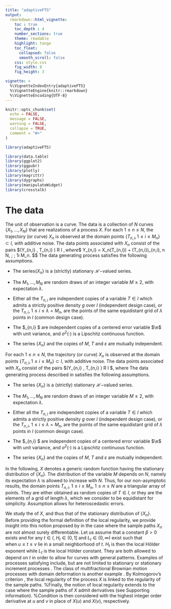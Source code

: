 ```yaml
---
title: "adaptiveFTS"
output: 
  rmarkdown::html_vignette:
    toc : true
    toc_depth : 4
    number_sections: true
    theme: readable
    highlight: tango
    toc_float:
      collapsed: false
      smooth_scroll: false
    css: style.css
    fig_width: 8
    fig_height: 3

vignette: >
  %\VignetteIndexEntry{adaptiveFTS}
  %\VignetteEngine{knitr::rmarkdown}
  %\VignetteEncoding{UTF-8}
---
```


```r
knitr::opts_chunk$set(
  echo = FALSE,
  message = FALSE,
  warning = FALSE,
  collapse = TRUE,
  comment = "#>"
)
```

```r
library(adaptiveFTS)
```

```r
library(data.table)
library(ggplot2)
library(ggpubr)
library(plotly)
library(magrittr)
library(dygraphs)
library(manipulateWidget)
library(crosstalk)
```

# The data

The unit of observation is a curve. The data is a collection of $N$ curves $\{X_1, \ldots, X_N\}$ that are realizations of a process $X$. For each $1\leq n \leq N$, the trajectory (or curve) $X_n$  is observed at the domain points $\{T_{n,i}, 1\leq i \leq  M_n\}\subset I$, with additive noise. The data points associated with $X_n$ consist of  the pairs  $(Y_{n,i} , T_{n,i} ) \in\mathbb R \times I $, where 
$$
Y_{n,i} = X_n(T_{n,i}) +  \sigma(T_{n,i})\varepsilon_{n,i}, \qquad 1\leq n \leq N,  \; \; 1\leq i \leq M_n.
$$
The data generating process satisfies the following assumptions.

- The series$\{X_n\}$ is a (strictly) stationary $\mathcal H-$valued series.
	
- The $M_1, \dotsc, M_N$ are random draws of an integer  variable $M\geq 2$, with expectation $\lambda$.  
	
- Either all the $T_{n,i}$  are independent copies of a  variable $T\in I$ which admits a strictly positive density $g$ over $I$ (independent design case), or the $T_{n,i}$, $1\leq i \leq \lambda=M_n$, are the points of the same equidistant grid of $\lambda$ points in $I$ (common design case).
	
- The $\varepsilon_{n,i} $  are independent copies of a centered error variable $\e$ with   unit variance, and  $\sigma^2(\cdot)$ is a Lipschitz continuous function. 
	
- The series $\{X_n\}$ and the copies of  $M$, $T$ and $\varepsilon$ are mutually independent.





For each $1\leq n \leq N$, the trajectory (or curve) $X_n$  is observed at the domain points $\{T_{n,i}, 1\leq i \leq  M_n\}\subset I$, with additive noise. The data points associated with $X_n$ consist of  the pairs  $(Y_{n,i} , T_{n,i} ) \in\mathbb R \times I $, where 
\begin{equation}\label{eq:data-model}
	Y_{n,i} = X_n(T_{n,i}) +  \sigma(T_{n,i})\varepsilon_{n,i},   
	\qquad 1\leq n \leq N,  \; \; 1\leq i \leq M_n.
\end{equation}
The data generating process described in \eqref{eq:data-model} satisfies the following assumptions.

- The series  $\{X_n\}$ is a (strictly) stationary $\mathcal H-$valued series.
	
- The $M_1, \dotsc,M_N$ are random  draws of an integer  variable $M\geq 2$, with expectation $\lambda$.  
	
- Either all the $T_{n,i}$  are independent copies of a  variable $T\in I$ which admits a strictly positive density $g$ over $I$ (independent design case), or the $T_{n,i}$, $1\leq i \leq \lambda=M_n$, are the points of the same equidistant grid of $\lambda$ points in $I$ (common design case).
	
- The $\varepsilon_{n,i} $  are independent copies of a centered error variable $\e$ with   unit variance, and  $\sigma^2(\cdot)$ is a Lipschitz continuous function. 
	
- The series $\{X_n\}$ and the copies of  $M$, $T$ and $\varepsilon$ are mutually independent.

In the following, $X$ denotes  a generic random function having the stationary distribution of $\{X_n\}$. The distribution of the variable $M$ depends on $N$, namely its expectation $\lambda$   is allowed to increase with $N$. Thus, for our non-asymptotic results, the domain points $T_{n,i}$, $1\leq i\leq M_n$, $1\leq n\leq N$ are a triangular array of points. They are either obtained as random copies of $T\in I$, or they are the elements of a grid of length $\lambda$, which we consider to be equidistant for simplicity. Assumption \assrefH{H:epsni} allows for heteroscedastic errors. 

We  study the \textit{local regularity} of $X$, and thus that of the stationary distribution of $\{X_n\}$. Before providing the formal definition of the local regularity, we provide insight into this notion proposed by \citet{golovkine2022learning} in the case where the sample paths $X_n$ are not almost surely differentiable.  Let us assume that a constant $\beta>0$ exists and for any $t\in I$, $H_t\in  (0,1]$ and  $L_t \in (0,\infty)$ exist such that   
\begin{equation}\label{eq:def_lr1x}
	\EE\left[ \left\{X(u) - X(v)\right\}^2 \right] = L^2_t |u-v|^{2H_t} \{1+O(|u-v|^{\beta})\},
\end{equation}
when $u\leq t\leq v$ lie in a small neighborhood of $t$. $H_t$ is then the local Hölder exponent while $L_t$ is the local Hölder constant. They are both allowed to depend on $t$ in order to allow for curves with general patterns. Examples of processes satisfying \eqref{eq:def_lr1x} include, but are not limited to stationary or stationary increment processes \citep[][]{golovkine2022learning}. The class of multifractional Brownian motion processes with domain deformation is another example \citep[][]{wei2023adaptive}. By Kolmogorov's criterion \citep[][Theorem 2.1]{yor}, the local regularity of the process $X$ is linked to the regularity of the sample paths. %Finally, the notion of local regularity extends to the case where the sample paths of $X$ admit derivatives (see Supporting information). 
%Condition \eqref{eq:def_lr1x} is then considered with the highest integer order derivative at $u$ and $v$ in place of $X(u)$ and $X(v)$, respectively. 
